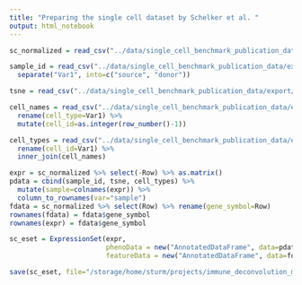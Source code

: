 ```yaml
---
title: "Preparing the single cell dataset by Schelker et al. "
output: html_notebook
---
```


```r
sc_normalized = read_csv("../data/single_cell_benchmark_publication_data/export/sc_data_normalized.csv")

sample_id = read_csv("../data/single_cell_benchmark_publication_data/export/sample_id.csv") %>%
  separate("Var1", into=c("source", "donor"))

tsne = read_csv("../data/single_cell_benchmark_publication_data/export/tsne_merged.csv")

cell_names = read_csv("../data/single_cell_benchmark_publication_data/export/cellnames.txt") %>%
  rename(cell_type=Var1) %>%
  mutate(cell_id=as.integer(row_number()-1))

cell_types = read_csv("../data/single_cell_benchmark_publication_data/export/classified_data_donor_abc_12k_merged_tcell_celltype.csv") %>%
  rename(cell_id=Var1) %>%
  inner_join(cell_names)

expr = sc_normalized %>% select(-Row) %>% as.matrix()
pdata = cbind(sample_id, tsne, cell_types) %>%
  mutate(sample=colnames(expr)) %>%
  column_to_rownames(var="sample")
fdata = sc_normalized %>% select(Row) %>% rename(gene_symbol=Row)
rownames(fdata) = fdata$gene_symbol
rownames(expr) = fdata$gene_symbol

sc_eset = ExpressionSet(expr,
                        phenoData = new("AnnotatedDataFrame", data=pdata),
                        featureData = new("AnnotatedDataFrame", data=fdata))

save(sc_eset, file="/storage/home/sturm/projects/immune_deconvolution_methods/single_cell_schelker.rda", compress = TRUE)
```

